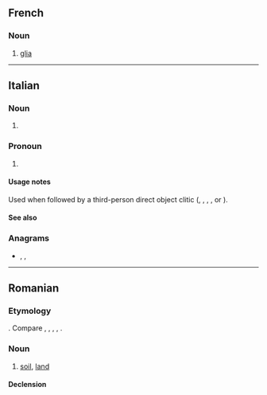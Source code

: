 ==French==

===Noun===
{{fr-noun|f}}

# {{lb|fr|anatomy}} [[glia]]

----

==Italian==

===Noun===
{{head|it|noun plural form|g=f}}

# {{plural of|it|glia}}

===Pronoun===
{{head|it|pronoun}}

# {{alternative form of|it|gli}}

====Usage notes====
Used when followed by a third-person direct object clitic ({{m|it|lo}}, {{m|it|la}}, {{m|it|li}}, {{m|it|le}}, or {{m|it|ne}}).

====See also====
{{Italian personal pronouns}}

===Anagrams===
* {{l|it|egli}}, {{l|it|geli}}, {{l|it|gilè}}

----

==Romanian==

===Etymology===
{{bor|ro|sla-pro|*glьjь|t=soil}}. Compare {{cog|sh|glej}}, {{cog|ru|глей}}, {{cog|pl|glej}}, {{cog|sk|glej}}, {{cog|uk|ґлей}}.

===Noun===
{{ro-noun|f|glii}}

# [[soil]], [[land]]

====Declension====
{{ro-noun-f-ie|gli}}